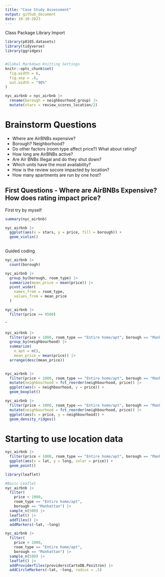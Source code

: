 ```yaml
---
title: "Case Study Assessment"
output: github_document
date: 10-10-2023
---
```


Class Package Library Import
```r
library(p8105.datasets)
library(tidyverse)
library(ggridges)


#Global Markdown Knitting Settings
knitr::opts_chunk$set(
  fig.width = 6,
  fig.asp = .6,
  out.width = "90%"
)

nyc_airbnb = nyc_airbnb |> 
  rename(borough = neighbourhood_group) |> 
  mutate(stars = review_scores_location/2)
```

# Brainstorm Questions
- Where are AirBNBs expensive?
- Borough? Neighborhood?
- Do other factors (room type affect price?) What about rating?
- How long are AirBNBs active?
- Are Air BNBs Illegal and do they shut down?
- Which units have the most availability?
- How is the review socore impacted by location?
- How many apartments are run by one host?


## First Questions - Where are AirBNBs Expensive? How does rating impact price? 
First try by myself
```r
summary(nyc_airbnb)

nyc_airbnb |> 
  ggplot(aes(x = stars, y = price, fill = borough)) + 
  geom_violin()
  
```

Guided coding 

```r
nyc_airbnb |> 
  count(borough)

```

```r
nyc_airbnb |> 
  group_by(borough, room_type) |> 
  summarize(mean_price = mean(price)) |> 
  pivot_wider(
    names_from = room_type,
    values_from = mean_price
  )
```

```r
nyc_airbnb |> 
  filter(price >= 9500)
```

ˆ
```r
nyc_airbnb |> 
  filter(price < 1000, room_type == "Entire home/apt", borough == "Manhattan") |>
  group_by(neighbourhood) |> 
  summarize(
    n_apt = n(), 
    mean_price = mean(price)) |> 
  arrange(desc(mean_price))
  
```

```r
nyc_airbnb |> 
  filter(price < 1000, room_type == "Entire home/apt", borough == "Manhattan") |> 
  mutate(neighbourhood = fct_reorder(neighbourhood, price)) |> 
  ggplot(aes(x = neighbourhood, y = price)) +
  geom_boxplot()

```

```r
nyc_airbnb |> 
  filter(price < 1000, room_type == "Entire home/apt", borough == "Manhattan") |> 
  mutate(neighbourhood = fct_reorder(neighbourhood, price)) |> 
  ggplot(aes(x = price, y = neighbourhood)) +
  geom_density_ridges()
```


# Starting to use location data
```r
nyc_airbnb |> 
  filter(price < 1000, room_type == "Entire home/apt", borough == "Manhattan") |> 
  ggplot(aes(x = lat, y = long, color = price)) +
  geom_point()
```


```r
library(leaflet)

#Basic Leaflet
nyc_airbnb |> 
  filter(
    price < 1000, 
    room_type == "Entire home/apt",
    borough == "Manhattan") |> 
  sample_n(500) |> 
  leaflet() |> 
  addTiles() |> 
  addMarkers(~lat, ~long)
```

```r
nyc_airbnb |> 
  filter(
    price < 1000, 
    room_type == "Entire home/apt",
    borough == "Manhattan") |> 
  sample_n(500) |> 
  leaflet() |> 
  addProviderTiles(providers$CartoDB.Positron) |> 
  addCircleMarkers(~lat, ~long, radius = .5)
```

